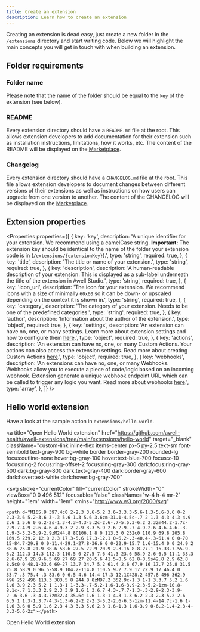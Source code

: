 ```yaml
---
title: Create an extension
description: Learn how to create an extension
---
```


Creating an extension is dead easy, just create a new folder in the `/extensions` directory and start writing code. Below we will highlight the main concepts you will get in touch with when building an extension.

## Folder requirements

### Folder name

Please note that the name of the folder should be equal to the `key` of the extension (see below).

### README

Every extension directory should have a `README.md` file at the root. This allows extension developers to add documentation for their extension such as installation instructions, limitations, how it works, etc. The content of the README will be displayed on the [Marketplace](/awell-extensions/marketplace).

### Changelog

Every extension directory should have a `CHANGELOG.md` file at the root. This file allows extension developers to document changes between different versions of their extensions as well as instructions on how users can upgrade from one version to another. The content of the CHANGELOG will be displayed on the [Marketplace](/awell-extensions/marketplace).

## Extension properties

<Properties
  properties={[
    {
      key: 'key',
      description:
        'A unique identifier for your extension. We recommend using a camelCase string. <strong>Important:</strong> The extension key should be identical to the name of the folder your extension code is in (`/extensions/{extensionKey}`).',
      type: 'string',
      required: true,
    },
    {
      key: 'title',
      description: 'The title or name of your extension.',
      type: 'string',
      required: true,
    },
    {
      key: 'description',
      description:
        'A human-readable description of your extension. This is displayed as a sub-label underneath the title of the extension in Awell Studio.',
      type: 'string',
      required: true,
    },
    {
      key: 'icon_url',
      description:
        'The icon for your extension. We recommend icons with a size of minimally `60x60` so it can be down- or upscaled depending on the context it is shown in.',
      type: 'string',
      required: true,
    },
    {
      key: 'category',
      description:
        'The category of your extension. Needs to be one of the predefined categories.',
      type: 'string',
      required: true,
    },
    {
      key: 'author',
      description: 'Information about the author of the extension.',
      type: 'object',
      required: true,
    },
    {
      key: 'settings',
      description:
        'An extension can have no, one, or many settings. Learn more about extension settings and how to configure them <a href="/awell-extensions/docs/getting-started/extension-settings">here</a>.',
      type: 'object',
      required: true,
    },
    {
      key: 'actions',
      description:
        'An extension can have no, one, or many Custom Actions. Your actions can also access the extension settings. Read more about creating Custom Actions <a href="/awell-extensions/docs/custom-actions/what-are-custom-actions">here</a>.',
      type: 'object',
      required: true,
    },
    {
      key: 'webhooks',
      description:
        'An extensions can have no, one, or many Webhooks. Webhooks allow you to execute a piece of code/logic based on an incoming webhook. Extension generate a unique webhook endpoint URL which can be called to trigger any logic you want. Read more about webhooks <a href="/awell-extensions/docs/webhooks/what-are-webhooks">here</a>.',
      type: 'array',
    },
  ]}
/>

## Hello world extension

Have a look at the sample action in `extensions/hello-world`.

<a
  title="Open Hello World extension"
  href="https://github.com/awell-health/awell-extensions/tree/main/extensions/hello-world"
  target="_blank"
  className="custom-link inline-flex items-center px-5 py-2.5 text-sm font-semibold text-gray-900 bg-white border border-gray-200 rounded-lg focus:outline-none hover:bg-gray-100 hover:text-blue-700 focus:z-10 focus:ring-2 focus:ring-offset-2 focus:ring-gray-300 dark:focus:ring-gray-500 dark:bg-gray-800 dark:text-gray-400 dark:border-gray-600 dark:hover:text-white dark:hover:bg-gray-700"
>
  <svg
    stroke="currentColor"
    fill="currentColor"
    strokeWidth="0"
    viewBox="0 0 496 512"
    focusable="false"
    className="w-4 h-4 mr-2"
    height="1em"
    width="1em"
    xmlns="http://www.w3.org/2000/svg"
  >
    <path d="M165.9 397.4c0 2-2.3 3.6-5.2 3.6-3.3.3-5.6-1.3-5.6-3.6 0-2 2.3-3.6 5.2-3.6 3-.3 5.6 1.3 5.6 3.6zm-31.1-4.5c-.7 2 1.3 4.3 4.3 4.9 2.6 1 5.6 0 6.2-2s-1.3-4.3-4.3-5.2c-2.6-.7-5.5.3-6.2 2.3zm44.2-1.7c-2.9.7-4.9 2.6-4.6 4.9.3 2 2.9 3.3 5.9 2.6 2.9-.7 4.9-2.6 4.6-4.6-.3-1.9-3-3.2-5.9-2.9zM244.8 8C106.1 8 0 113.3 0 252c0 110.9 69.8 205.8 169.5 239.2 12.8 2.3 17.3-5.6 17.3-12.1 0-6.2-.3-40.4-.3-61.4 0 0-70 15-84.7-29.8 0 0-11.4-29.1-27.8-36.6 0 0-22.9-15.7 1.6-15.4 0 0 24.9 2 38.6 25.8 21.9 38.6 58.6 27.5 72.9 20.9 2.3-16 8.8-27.1 16-33.7-55.9-6.2-112.3-14.3-112.3-110.5 0-27.5 7.6-41.3 23.6-58.9-2.6-6.5-11.1-33.3 2.6-67.9 20.9-6.5 69 27 69 27 20-5.6 41.5-8.5 62.8-8.5s42.8 2.9 62.8 8.5c0 0 48.1-33.6 69-27 13.7 34.7 5.2 61.4 2.6 67.9 16 17.7 25.8 31.5 25.8 58.9 0 96.5-58.9 104.2-114.8 110.5 9.2 7.9 17 22.9 17 46.4 0 33.7-.3 75.4-.3 83.6 0 6.5 4.6 14.4 17.3 12.1C428.2 457.8 496 362.9 496 252 496 113.3 383.5 8 244.8 8zM97.2 352.9c-1.3 1-1 3.3.7 5.2 1.6 1.6 3.9 2.3 5.2 1 1.3-1 1-3.3-.7-5.2-1.6-1.6-3.9-2.3-5.2-1zm-10.8-8.1c-.7 1.3.3 2.9 2.3 3.9 1.6 1 3.6.7 4.3-.7.7-1.3-.3-2.9-2.3-3.9-2-.6-3.6-.3-4.3.7zm32.4 35.6c-1.6 1.3-1 4.3 1.3 6.2 2.3 2.3 5.2 2.6 6.5 1 1.3-1.3.7-4.3-1.3-6.2-2.2-2.3-5.2-2.6-6.5-1zm-11.4-14.7c-1.6 1-1.6 3.6 0 5.9 1.6 2.3 4.3 3.3 5.6 2.3 1.6-1.3 1.6-3.9 0-6.2-1.4-2.3-4-3.3-5.6-2z"></path>
  </svg>
  Open Hello World extension
</a>
